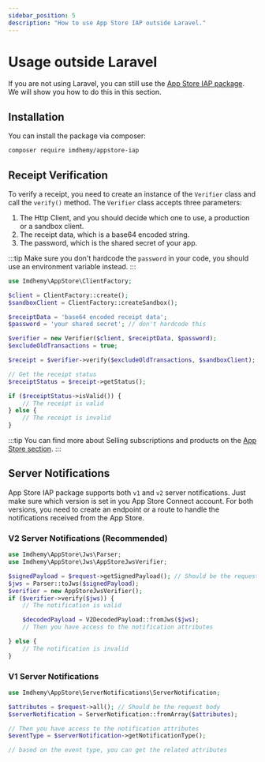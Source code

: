```yaml
---
sidebar_position: 5
description: "How to use App Store IAP outside Laravel."
---
```


# Usage outside Laravel

If you are not using Laravel, you can still use the [App Store IAP package](https://github.com/imdhemy/appstore-iap).
We will show you how to do this in this section.

## Installation

You can install the package via composer:

```bash
composer require imdhemy/appstore-iap
```

## Receipt Verification

To verify a receipt, you need to create an instance of the `Verifier` class and call the `verify()` method. The `Verifier`
class accepts three parameters:

1. The Http Client, and you should decide which one to use, a production or a sandbox client.
2. The receipt data, which is a base64 encoded string.
3. The password, which is the shared secret of your app.

:::tip
Make sure you don't hardcode the `password` in your code, you should use an environment variable instead.
:::

```php
use Imdhemy\AppStore\ClientFactory;

$client = ClientFactory::create();
$sandboxClient = ClientFactory::createSandbox();

$receiptData = 'base64 encoded receipt data';
$password = 'your shared secret'; // don't hardcode this

$verifier = new Verifier($client, $receiptData, $password);
$excludeOldTransactions = true;

$receipt = $verifier->verify($excludeOldTransactions, $sandboxClient);

// Get the receipt status
$receiptStatus = $receipt->getStatus();

if ($receiptStatus->isValid()) {
    // The receipt is valid
} else {
    // The receipt is invalid
}
```

:::tip
You can find more about Selling subscriptions and products on the [App Store section](/docs/category/app-store).
:::

## Server Notifications

App Store IAP package supports both `v1` and `v2` server notifications. Just make sure which version is set in you App Store
Connect account. For both versions, you need to create an endpoint or a route to handle the notifications received from the
App Store.

### V2 Server Notifications (Recommended)

```php
use Imdhemy\AppStore\Jws\Parser;
use Imdhemy\AppStore\Jws\AppStoreJwsVerifier;

$signedPayload = $request->getSignedPayload(); // Should be the request body received from the App Store
$jws = Parser::toJws($signedPayload);
$verifier = new AppStoreJwsVerifier();
if ($verifier->verify($jws)) {
    // The notification is valid

    $decodedPayload = V2DecodedPayload::fromJws($jws);
    // Then you have access to the notification attributes

} else {
    // The notification is invalid
}

```

### V1 Server Notifications

```php
use Imdhemy\AppStore\ServerNotifications\ServerNotification;

$attributes = $request->all(); // Should be the request body
$serverNotification = ServerNotification::fromArray($attributes);

// Then you have access to the notification attributes
$eventType = $serverNotification->getNotificationType();

// based on the event type, you can get the related attributes
```
